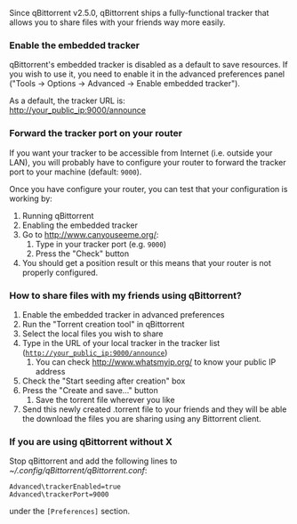 Since qBittorrent v2.5.0, qBittorrent ships a fully-functional tracker that allows you to share files with your friends way more easily.

=== Enable the embedded tracker ===
qBittorrent's embedded tracker is disabled as a default to save resources. If you wish to use it, you need to enable it in the advanced preferences panel  ("Tools -> Options -> Advanced -> Enable embedded tracker").

As a default, the tracker URL is:<br />
 http://your_public_ip:9000/announce

=== Forward the tracker port on your router ===
If you want your tracker to be accessible from Internet (i.e. outside your LAN), you will probably have to configure your router to forward the tracker port to your machine (default: <code>9000</code>).

Once you have configure your router, you can test that your configuration is working by:
# Running qBittorrent
# Enabling the embedded tracker
# Go to [[http://www.canyouseeme.org/]]:
## Type in your tracker port (e.g. <code>9000</code>)
## Press the "Check" button
# You should get a position result or this means that your router is not properly configured.

=== How to share files with my friends using qBittorrent? ===

# Enable the embedded tracker in advanced preferences
# Run the "Torrent creation tool" in qBittorrent
# Select the local files you wish to share
# Type in the URL of your local tracker in the tracker list (<code>http://your_public_ip:9000/announce</code>)
## You can check [[http://www.whatsmyip.org/]] to know your public IP address
# Check the "Start seeding after creation" box
# Press the "Create and save..." button
## Save the torrent file wherever you like
# Send this newly created .torrent file to your friends and they will be able the download the files you are sharing using any Bittorrent client.

=== If you are using qBittorrent without X ===
Stop qBittorrent and add the following lines to ''~/.config/qBittorrent/qBittorrent.conf'':
 Advanced\trackerEnabled=true
 Advanced\trackerPort=9000
under the <code>[Preferences]</code> section.
